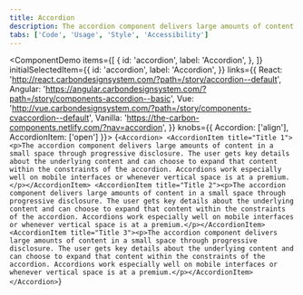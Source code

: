 ```yaml
---
title: Accordion
description: The accordion component delivers large amounts of content in a small space through progressive disclosure. The user gets key details about the underlying content and can choose to expand that content.
tabs: ['Code', 'Usage', 'Style', 'Accessibility']
---
```


<ComponentDemo
  items={[
    {
      id: 'accordion',
      label: 'Accordion',
    },
  ]}
  initialSelectedItem={{
    id: 'accordion',
    label: 'Accordion',
  }}
  links={{
    React:
      'http://react.carbondesignsystem.com/?path=/story/accordion--default',
    Angular:
      'https://angular.carbondesignsystem.com/?path=/story/components-accordion--basic',
    Vue:
      'http://vue.carbondesignsystem.com/?path=/story/components-cvaccordion--default',
    Vanilla: 'https://the-carbon-components.netlify.com/?nav=accordion',
  }}
  knobs={{ Accordion: ['align'], AccordionItem: ['open'] }}>
  <ComponentVariant id="accordion">
    {`
  <Accordion>
    <AccordionItem title="Title 1"><p>The accordion component delivers large amounts of content in a small space through progressive disclosure. The user gets key details about the underlying content and can choose to expand that content within the constraints of the accordion. Accordions work especially well on mobile interfaces or whenever vertical space is at a premium.</p></AccordionItem>
    <AccordionItem title="Title 2"><p>The accordion component delivers large amounts of content in a small space through progressive disclosure. The user gets key details about the underlying content and can choose to expand that content within the constraints of the accordion. Accordions work especially well on mobile interfaces or whenever vertical space is at a premium.</p></AccordionItem>
    <AccordionItem title="Title 3"><p>The accordion component delivers large amounts of content in a small space through progressive disclosure. The user gets key details about the underlying content and can choose to expand that content within the constraints of the accordion. Accordions work especially well on mobile interfaces or whenever vertical space is at a premium.</p></AccordionItem>
  </Accordion>
  `}
  </ComponentVariant>
</ComponentDemo>
